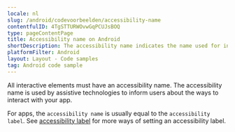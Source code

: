 ```yaml
---
locale: nl
slug: /android/codevoorbeelden/accessibility-name
contentfulID: 4TgSTTURWOvwGqPCUJsBOQ
type: pageContentPage
title: Accessibility name on Android
shortDescription: The accessibility name indicates the name used for interface elements by assistive technologies.
platformFilter: Android
layout: Layout - Code samples
tag: Android code sample
---
```


All interactive elements must have an accessibility name. The accessibility name is used by assistive technologies to inform users about the ways to interact with your app.

For apps, the `accessibility name` is usually equal to the `accessibility label`. See [accessibility label](https://github.com/appt-org/accessibility-code-examples/blob/main/accessibility-label.md) for more ways of setting an accessibility label.

<CodeSample id="accessibility-name" locale="nl" platform="android"/>
